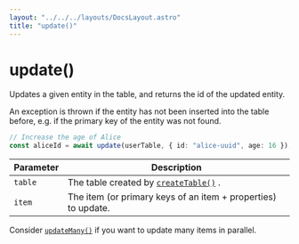 ```yaml
---
layout: "../../../layouts/DocsLayout.astro"
title: "update()"
---
```


# update()

Updates a given entity in the table, and returns the id of the updated entity.

An exception is thrown if the entity has not been inserted into the table before,
e.g. if the primary key of the entity was not found.

```ts
// Increase the age of Alice
const aliceId = await update(userTable, { id: "alice-uuid", age: 16 });
```

| Parameter | Description                                                           |
| --------- | --------------------------------------------------------------------- |
| `table`   | The table created by [`createTable()`](/docs/reference/createTable) . |
| `item`    | The item (or primary keys of an item + properties) to update.    |

Consider [`updateMany()`](/docs/reference/updateMany) if you want to update many items in parallel.